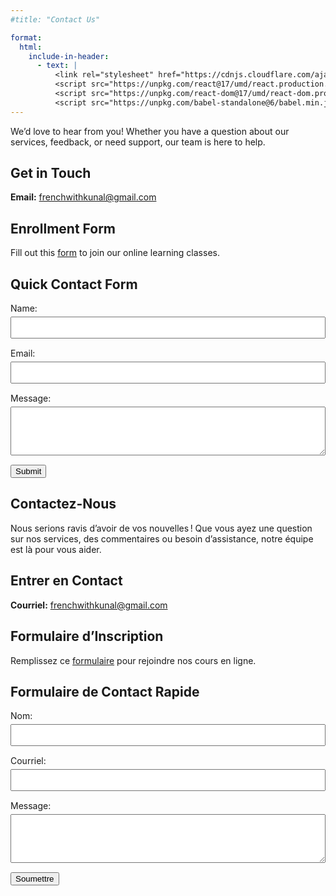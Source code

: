 ```yaml
---
#title: "Contact Us"

format:
  html:
    include-in-header:
      - text: |
          <link rel="stylesheet" href="https://cdnjs.cloudflare.com/ajax/libs/font-awesome/6.0.0/css/all.min.css">
          <script src="https://unpkg.com/react@17/umd/react.production.min.js"></script>
          <script src="https://unpkg.com/react-dom@17/umd/react-dom.production.min.js"></script>
          <script src="https://unpkg.com/babel-standalone@6/babel.min.js"></script>
---
```


::: {.content-visible when-profile="english"}
We'd love to hear from you! Whether you have a question about our services, feedback, or need support, our team is here to help.

## Get in Touch

**Email:** [frenchwithkunal\@gmail.com](mailto:frenchwithkunal@gmail.com)

## Enrollment Form

Fill out this [form](https://forms.gle/UGptE4egRewexaSK7) to join our online learning classes.

## Quick Contact Form


<form id="contactForm" action="#" method="post">

<div style="margin-bottom: 15px;">
  <label for="name" style="display: block; margin-bottom: 5px;">Name:</label>
  <input type="text" id="name" name="name" required style="width: 100%; padding: 8px;">
</div>

<div style="margin-bottom: 15px;">
  <label for="email" style="display: block; margin-bottom: 5px;">Email:</label>
  <input type="email" id="email" name="email" required style="width: 100%; padding: 8px;">
</div>

<div style="margin-bottom: 15px;">
  <label for="message" style="display: block; margin-bottom: 5px;">Message:</label>
  <textarea id="message" name="message" rows="4" required style="width: 100%; padding: 8px;"></textarea>
</div>

<button type="submit" class="btn btn-primary">
  Submit
</button>
</form>

<script>
document.getElementById('contactForm').addEventListener('submit', async function(e) {
  e.preventDefault();

  const formData = {
    name: document.getElementById('name').value,
    email: document.getElementById('email').value,
    message: document.getElementById('message').value
  };

  try {
    const response = await fetch('https://frenchwithkunal-cdf6ea3f88ce.herokuapp.com/api/v1/responses/create-response', {
      method: 'POST',
      headers: {
        'Content-Type': 'application/json'
      },
      body: JSON.stringify(formData)
    });

    if (response.ok) {
      alert('Thank you for your message! We will get back to you soon.');
      this.reset();
    } else {
      alert('There was an issue submitting your message. Please try again later.');
    }
  } catch (error) {
    console.error('Error:', error);
    alert('An error occurred. Please try again later.');
  }
});
</script>

:::

::: {.content-visible when-profile="french"}
# Contactez-Nous

Nous serions ravis d'avoir de vos nouvelles ! Que vous ayez une question sur nos services, des commentaires ou besoin d'assistance, notre équipe est là pour vous aider.

## Entrer en Contact

**Courriel:** [frenchwithkunal\@gmail.com](mailto:frenchwithkunal@gmail.com)

## Formulaire d'Inscription

Remplissez ce [formulaire](https://forms.gle/UGptE4egRewexaSK7) pour rejoindre nos cours en ligne.

## Formulaire de Contact Rapide


<form id="contactFormFrench" action="#" method="post">

<div style="margin-bottom: 15px;">
  <label for="nameFrench" style="display: block; margin-bottom: 5px;">Nom:</label>
  <input type="text" id="nameFrench" name="name" required style="width: 100%; padding: 8px;">
</div>

<div style="margin-bottom: 15px;">
  <label for="emailFrench" style="display: block; margin-bottom: 5px;">Courriel:</label>
  <input type="email" id="emailFrench" name="email" required style="width: 100%; padding: 8px;">
</div>

<div style="margin-bottom: 15px;">
  <label for="messageFrench" style="display: block; margin-bottom: 5px;">Message:</label>
  <textarea id="messageFrench" name="message" rows="4" required style="width: 100%; padding: 8px;"></textarea>
</div>

<button type="submit" class="btn btn-primary">
  Soumettre
</button>

</form>

<script>
document.getElementById('contactFormFrench').addEventListener('submit', async function(e) {
  e.preventDefault();

  const formData = {
    name: document.getElementById('nameFrench').value,
    email: document.getElementById('emailFrench').value,
    message: document.getElementById('messageFrench').value
  };

  try {
    const response = await fetch('https://frenchwithkunal-cdf6ea3f88ce.herokuapp.com/api/v1/responses/create-response', {
      method: 'POST',
      headers: {
        'Content-Type': 'application/json'
      },
      body: JSON.stringify(formData)
    });

    if (response.ok) {
      alert('Merci pour votre message ! Nous vous répondrons bientôt.');
      this.reset();
    } else {
      alert('Un problème est survenu lors de l\'envoi de votre message. Veuillez réessayer plus tard.');
    }
  } catch (error) {
    console.error('Erreur:', error);
    alert('Une erreur s\'est produite. Veuillez réessayer plus tard.');
  }
});
</script>


:::